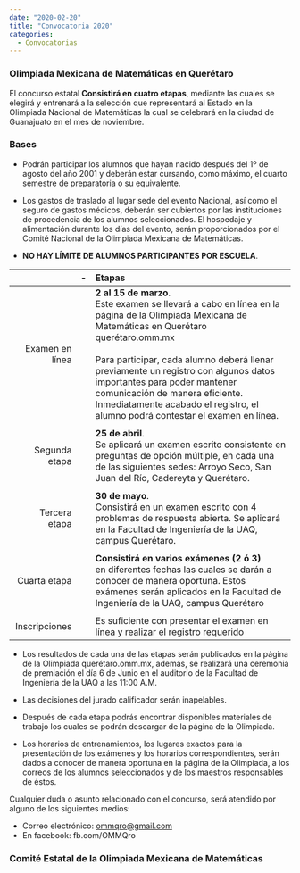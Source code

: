 ---
date: "2020-02-20"
title: "Convocatoria 2020"
categories:
  - Convocatorias
---

### Olimpiada Mexicana de Matemáticas en Querétaro

El concurso estatal **Consistirá en cuatro etapas**, mediante las cuales se elegirá y entrenará a la selección que representará al Estado en la Olimpiada Nacional de Matemáticas la cual se celebrará en la ciudad de Guanajuato en el mes de noviembre.

### Bases
* Podrán participar los alumnos que hayan nacido después del 1º de agosto
del año 2001 y deberán estar cursando, como máximo, el cuarto semestre
de preparatoria o su equivalente.

* Los gastos de traslado al lugar sede del evento Nacional, así como el
seguro de gastos médicos, deberán ser cubiertos por las instituciones de
procedencia de los alumnos seleccionados. El hospedaje y alimentación
durante los días del evento, serán proporcionados por el Comité Nacional
de la Olimpiada Mexicana de Matemáticas.

* **NO HAY LÍMITE DE ALUMNOS PARTICIPANTES POR ESCUELA**.

|   | - | **Etapas**
---:|:---:|:---
 Examen en línea |   | **2 al 15 de marzo**. <br/> Este examen se llevará a cabo en línea en la página de la Olimpiada Mexicana de Matemáticas en Querétaro querétaro.omm.mx <br/><br/> Para participar, cada alumno deberá llenar previamente un registro con algunos datos importantes para poder mantener  comunicación  de  manera  eficiente. Inmediatamente acabado el registro, el alumno podrá contestar el examen en línea.
|   |
 Segunda etapa   |   |**25 de abril**. <br/> Se aplicará un examen escrito consistente en preguntas de opción múltiple, en cada una de las siguientes sedes: Arroyo Seco, San Juan del Río, Cadereyta y Querétaro.
|   |
 Tercera etapa   |   |**30 de mayo**. <br/>Consistirá en un examen escrito con 4 problemas de respuesta abierta. Se aplicará en la Facultad de Ingeniería de la UAQ, campus Querétaro.
|   |
 Cuarta etapa    |   |**Consistirá en varios exámenes (2 ó 3)** <br/> en diferentes fechas las cuales se darán a conocer de manera oportuna. Estos exámenes serán aplicados en la Facultad de Ingeniería de la UAQ, campus Querétaro
|   |
 Inscripciones   |   |Es suficiente con presentar el examen en línea y realizar el registro requerido


* Los resultados de cada una de las etapas serán publicados en la página de la Olimpiada querétaro.omm.mx, además, se realizará una ceremonia de premiación el día 6 de Junio en el auditorio de la Facultad de Ingeniería de la UAQ a las 11:00 A.M.

* Las decisiones del jurado calificador serán inapelables.

* Después de cada etapa podrás encontrar disponibles materiales de trabajo los cuales se podrán descargar de la página de la Olimpiada.

* Los horarios de entrenamientos, los lugares exactos para la presentación de los exámenes y los horarios correspondientes, serán dados a conocer de manera oportuna en la página de la Olimpiada, a los correos de los alumnos seleccionados y de los maestros responsables de éstos.

Cualquier duda o asunto relacionado con el concurso, será atendido por alguno de los siguientes medios:
- Correo electrónico: ommqro@gmail.com
- En facebook: fb.com/OMMQro

### Comité Estatal de la Olimpiada Mexicana de Matemáticas
